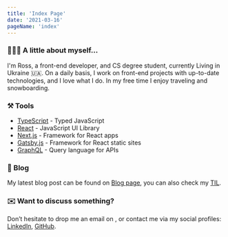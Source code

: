 ```yaml
---
title: 'Index Page'
date: '2021-03-16'
pageName: 'index'
---
```



### 👨🏼‍💻 A little about myself...

I'm Ross, a front-end developer, and CS degree student, currently Living in Ukraine 🇺🇦.
On a daily basis, I work on front-end projects with up-to-date technologies, and I love what I do.
In my free time I enjoy traveling and snowboarding.

### ⚒️ Tools

- [TypeScript](https://www.typescriptlang.org/) - <span className="text-muted">Typed JavaScript</span>
- [React](https://reactjs.org/) - <span className="text-muted">JavaScript UI Library</span>
- [Next.js](https://nextjs.org/) - <span className="text-muted">Framework for React apps</span>
- [Gatsby.js](https://www.gatsbyjs.org/) - <span className="text-muted">Framework for React static sites</span>
- [GraphQL](https://graphql.org/) - <span className="text-muted">Query language for APIs</span>

### 📝 Blog

My latest blog post can be found on [Blog page](/blog), you can also check my [TIL](https://til.ugross.dev/).

### ✉️ Want to discuss something?

Don’t hesitate to drop me an email on <ProtectedMailTo boxName="ug.ross" domain="hotmail" tld="com" />, or contact me via my social profiles:
[LinkedIn](https://www.linkedin.com/in/rostyslav-ugryniuk-7b7466102/), [GitHub](https://github.com/UgRoss).
